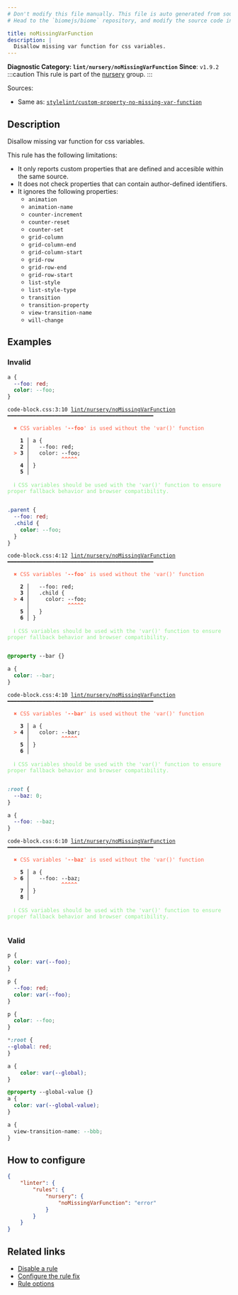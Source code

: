 ```yaml
---
# Don't modify this file manually. This file is auto generated from source, and you will lose your changes next time the website is built.
# Head to the `biomejs/biome` repository, and modify the source code in there.

title: noMissingVarFunction
description: |
  Disallow missing var function for css variables.
---
```


**Diagnostic Category: `lint/nursery/noMissingVarFunction`**
<Tabs>
<TabItem label="CSS" icon="seti:css">
**Since**: `v1.9.2`
:::caution
This rule is part of the [nursery](/linter/rules/#nursery) group.
:::

Sources: 
- Same as: <a href="https://github.com/stylelint/stylelint/blob/main/lib/rules/custom-property-no-missing-var-function/README.md" target="_blank"><code>stylelint/custom-property-no-missing-var-function</code></a>

## Description
Disallow missing var function for css variables.

This rule has the following limitations:

- It only reports custom properties that are defined and accesible within the same source.
- It does not check properties that can contain author-defined identifiers.
- It ignores the following properties:
  - `animation`
  - `animation-name`
  - `counter-increment`
  - `counter-reset`
  - `counter-set`
  - `grid-column`
  - `grid-column-end`
  - `grid-column-start`
  - `grid-row`
  - `grid-row-end`
  - `grid-row-start`
  - `list-style`
  - `list-style-type`
  - `transition`
  - `transition-property`
  - `view-transition-name`
  - `will-change`



## Examples

### Invalid

```css
a {
  --foo: red;
  color: --foo;
}
```

<pre class="language-text"><code class="language-text">code-block.css:3:10 <a href="https://biomejs.dev/linter/rules/no-missing-var-function">lint/nursery/noMissingVarFunction</a> ━━━━━━━━━━━━━━━━━━━━━━━━━━━━━━━━━━━━━━━━━━━━━━<br /><br />  <strong><span style="color: Tomato;">✖</span></strong> <span style="color: Tomato;">CSS variables '</span><span style="color: Tomato;"><strong>--foo</strong></span><span style="color: Tomato;">' is used without the 'var()' function</span><br />  <br />    <strong>1 │ </strong>a &#123;<br />    <strong>2 │ </strong>  --foo: red;<br />  <strong><span style="color: Tomato;">&gt;</span></strong> <strong>3 │ </strong>  color: --foo;<br />   <strong>   │ </strong>         <strong><span style="color: Tomato;">^</span></strong><strong><span style="color: Tomato;">^</span></strong><strong><span style="color: Tomato;">^</span></strong><strong><span style="color: Tomato;">^</span></strong><strong><span style="color: Tomato;">^</span></strong><br />    <strong>4 │ </strong>&#125;<br />    <strong>5 │ </strong><br />  <br />  <strong><span style="color: lightgreen;">ℹ</span></strong> <span style="color: lightgreen;">CSS variables should be used with the 'var()' function to ensure proper fallback behavior and browser compatibility.</span><br />  <br /></code></pre>

```css
.parent {
  --foo: red;
  .child {
    color: --foo;
  }
}
```

<pre class="language-text"><code class="language-text">code-block.css:4:12 <a href="https://biomejs.dev/linter/rules/no-missing-var-function">lint/nursery/noMissingVarFunction</a> ━━━━━━━━━━━━━━━━━━━━━━━━━━━━━━━━━━━━━━━━━━━━━━<br /><br />  <strong><span style="color: Tomato;">✖</span></strong> <span style="color: Tomato;">CSS variables '</span><span style="color: Tomato;"><strong>--foo</strong></span><span style="color: Tomato;">' is used without the 'var()' function</span><br />  <br />    <strong>2 │ </strong>  --foo: red;<br />    <strong>3 │ </strong>  .child &#123;<br />  <strong><span style="color: Tomato;">&gt;</span></strong> <strong>4 │ </strong>    color: --foo;<br />   <strong>   │ </strong>           <strong><span style="color: Tomato;">^</span></strong><strong><span style="color: Tomato;">^</span></strong><strong><span style="color: Tomato;">^</span></strong><strong><span style="color: Tomato;">^</span></strong><strong><span style="color: Tomato;">^</span></strong><br />    <strong>5 │ </strong>  &#125;<br />    <strong>6 │ </strong>&#125;<br />  <br />  <strong><span style="color: lightgreen;">ℹ</span></strong> <span style="color: lightgreen;">CSS variables should be used with the 'var()' function to ensure proper fallback behavior and browser compatibility.</span><br />  <br /></code></pre>

```css
@property --bar {}

a {
  color: --bar;
}
```

<pre class="language-text"><code class="language-text">code-block.css:4:10 <a href="https://biomejs.dev/linter/rules/no-missing-var-function">lint/nursery/noMissingVarFunction</a> ━━━━━━━━━━━━━━━━━━━━━━━━━━━━━━━━━━━━━━━━━━━━━━<br /><br />  <strong><span style="color: Tomato;">✖</span></strong> <span style="color: Tomato;">CSS variables '</span><span style="color: Tomato;"><strong>--bar</strong></span><span style="color: Tomato;">' is used without the 'var()' function</span><br />  <br />    <strong>3 │ </strong>a &#123;<br />  <strong><span style="color: Tomato;">&gt;</span></strong> <strong>4 │ </strong>  color: --bar;<br />   <strong>   │ </strong>         <strong><span style="color: Tomato;">^</span></strong><strong><span style="color: Tomato;">^</span></strong><strong><span style="color: Tomato;">^</span></strong><strong><span style="color: Tomato;">^</span></strong><strong><span style="color: Tomato;">^</span></strong><br />    <strong>5 │ </strong>&#125;<br />    <strong>6 │ </strong><br />  <br />  <strong><span style="color: lightgreen;">ℹ</span></strong> <span style="color: lightgreen;">CSS variables should be used with the 'var()' function to ensure proper fallback behavior and browser compatibility.</span><br />  <br /></code></pre>

```css
:root {
  --baz: 0;
}

a {
  --foo: --baz;
}
```

<pre class="language-text"><code class="language-text">code-block.css:6:10 <a href="https://biomejs.dev/linter/rules/no-missing-var-function">lint/nursery/noMissingVarFunction</a> ━━━━━━━━━━━━━━━━━━━━━━━━━━━━━━━━━━━━━━━━━━━━━━<br /><br />  <strong><span style="color: Tomato;">✖</span></strong> <span style="color: Tomato;">CSS variables '</span><span style="color: Tomato;"><strong>--baz</strong></span><span style="color: Tomato;">' is used without the 'var()' function</span><br />  <br />    <strong>5 │ </strong>a &#123;<br />  <strong><span style="color: Tomato;">&gt;</span></strong> <strong>6 │ </strong>  --foo: --baz;<br />   <strong>   │ </strong>         <strong><span style="color: Tomato;">^</span></strong><strong><span style="color: Tomato;">^</span></strong><strong><span style="color: Tomato;">^</span></strong><strong><span style="color: Tomato;">^</span></strong><strong><span style="color: Tomato;">^</span></strong><br />    <strong>7 │ </strong>&#125;<br />    <strong>8 │ </strong><br />  <br />  <strong><span style="color: lightgreen;">ℹ</span></strong> <span style="color: lightgreen;">CSS variables should be used with the 'var()' function to ensure proper fallback behavior and browser compatibility.</span><br />  <br /></code></pre>

### Valid

```css
p {
  color: var(--foo);
}
```

```css
p {
  --foo: red;
  color: var(--foo);
}
```

```css
p {
  color: --foo;
}
```

```css
*:root {
--global: red;
}

a {
    color: var(--global);
}
```

```css
@property --global-value {}
a {
  color: var(--global-value);
}
```

```css
a {
  view-transition-name: --bbb;
}
```

## How to configure
```json title="biome.json"
{
	"linter": {
		"rules": {
			"nursery": {
				"noMissingVarFunction": "error"
			}
		}
	}
}

```
## Related links

- [Disable a rule](/linter/#disable-a-lint-rule)
- [Configure the rule fix](/linter#configure-the-rule-fix)
- [Rule options](/linter/#rule-options)

</TabItem>
</Tabs>

